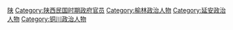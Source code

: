 [[Category:中華民國道尹|陕]]
[[Category:陕西民国时期政府官员|Category:陕西民国时期政府官员]]
[[Category:榆林政治人物|Category:榆林政治人物]]
[[Category:延安政治人物|Category:延安政治人物]]
[[Category:铜川政治人物|Category:铜川政治人物]]